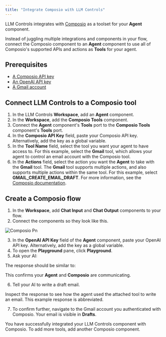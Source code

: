```yaml
---
title: "Integrate Composio with LLM Controls"
---
```


LLM Controls integrates with [Composio](https://docs.composio.dev/introduction/intro/overview) as a toolset for your **Agent** component.

Instead of juggling multiple integrations and components in your flow, connect the Composio component to an **Agent** component to use all of Composio's supported APIs and actions as **Tools** for your agent.

## **Prerequisites**[**​**](https://docs.langflow.org/integrations-composio#prerequisites)

- [A Composio API key](https://app.composio.dev/)
- [An OpenAI API key](https://platform.openai.com/)
- [A Gmail account](https://mail.google.com/)

## **Connect LLM Controls to a Composio tool**[**​**](https://docs.langflow.org/integrations-composio#connect-langflow-to-a-composio-tool)

1. In the LLM Controls **Workspace**, add an **Agent** component.
2. In the **Workspace**, add the **Composio Tools** component.
3. Connect the **Agent** component's **Tools** port to the **Composio Tools** component's **Tools** port.
4. In the **Composio API Key** field, paste your Composio API key. Alternatively, add the key as a global variable.
5. In the **Tool Name** field, select the tool you want your agent to have access to. For this example, select the **Gmail** tool, which allows your agent to control an email account with the Composio tool.
6. In the **Actions** field, select the action you want the **Agent** to take with the **Gmail** tool. The **Gmail** tool supports multiple actions, and also supports multiple actions within the same tool. For this example, select **GMAIL_CREATE_EMAIL_DRAFT**. For more information, see the [Composio documentation](https://docs.composio.dev/patterns/tools/use-tools/use-specific-actions).

## **Create a Composio flow**[**​**](https://docs.langflow.org/integrations-composio#create-a-composio-flow)

1. In the **Workspace**, add **Chat Input** and **Chat Output** components to your flow.
2. Connect the components so they look like this.

![Composio Pn](/images/composio.png)

3. In the **OpenAI API Key** field of the **Agent** component, paste your OpenAI API key. Alternatively, add the key as a global variable.
4. To open the **Playground** pane, click **Playground**.
5. Ask your AI:

The response should be similar to:

This confirms your **Agent** and **Composio** are communicating.

6. Tell your AI to write a draft email.

Inspect the response to see how the agent used the attached tool to write an email. This example response is abbreviated.

7. To confirm further, navigate to the Gmail account you authenticated with Composio. Your email is visible in **Drafts**.

You have successfully integrated your LLM Controls component with Composio. To add more tools, add another Composio component.